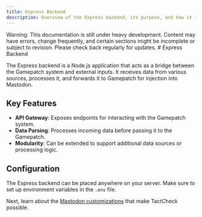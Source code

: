 ```yaml
---
title: Express Backend
description: Overview of the Express backend, its purpose, and how it interacts with Gamepatch.
---
```



<Callout type="warning">
  Warning: This documentation is still under heavy development. Content may have
  errors, change frequently, and certain sections might be incomplete or subject
  to revision. Please check back regularly for updates.
</Callout>
# Express Backend

The Express backend is a Node.js application that acts as a bridge between the Gamepatch system and external inputs. It receives data from various sources, processes it, and forwards it to Gamepatch for injection into Mastodon.

## Key Features

- **API Gateway**: Exposes endpoints for interacting with the Gamepatch system.
- **Data Parsing**: Processes incoming data before passing it to the Gamepatch.
- **Modularity**: Can be extended to support additional data sources or processing logic.

## Configuration

The Express backend can be placed anywhere on your server. Make sure to set up environment variables in the `.env` file.

Next, learn about the [Mastodon customizations](/docs/mastodon) that make TactCheck possible.
